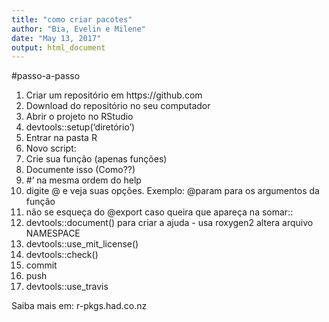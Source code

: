 ```yaml
---
title: "como criar pacotes"
author: "Bia, Evelin e Milene"
date: "May 13, 2017"
output: html_document
---
```


#passo-a-passo

1. Criar um repositório em https://github.com 
2. Download do repositório no seu computador 
3. Abrir o projeto no RStudio
4. devtools::setup('diretório')
5. Entrar na pasta R
6. Novo script:
7. Crie sua função (apenas funções)
8. Documente isso (Como??)
9. #' na mesma ordem do help
10. digite @ e veja suas opções. Exemplo: @param para 
os argumentos da função
11. não se esqueça do @export caso queira que apareça na somar::
12. devtools::document() para criar a ajuda - usa roxygen2
  altera arquivo NAMESPACE
13. devtools::use_mit_license() 
14. devtools::check()
15. commit
16. push
15. devtools::use_travis


Saiba mais em: r-pkgs.had.co.nz